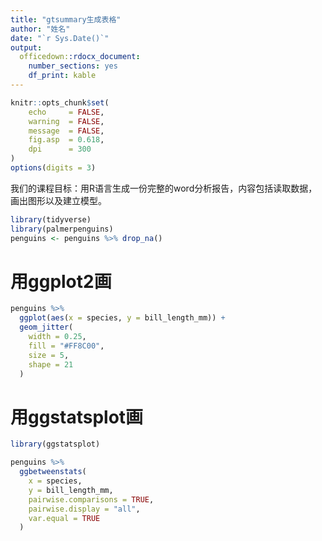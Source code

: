 ```yaml
---
title: "gtsummary生成表格"
author: "姓名"
date: "`r Sys.Date()`"
output: 
  officedown::rdocx_document:
    number_sections: yes
    df_print: kable
---
```



```r
knitr::opts_chunk$set(
    echo     = FALSE,
    warning  = FALSE, 
    message  = FALSE,
    fig.asp  = 0.618,
    dpi      = 300
)
options(digits = 3)
```


我们的课程目标：用R语言生成一份完整的word分析报告，内容包括读取数据，画出图形以及建立模型。


```r
library(tidyverse)
library(palmerpenguins)
penguins <- penguins %>% drop_na()
```



# 用ggplot2画
```r
penguins %>% 
  ggplot(aes(x = species, y = bill_length_mm)) +
  geom_jitter(
    width = 0.25, 
    fill = "#FF8C00", 
    size = 5, 
    shape = 21
  ) 
```




# 用ggstatsplot画
```r
library(ggstatsplot)

penguins %>% 
  ggbetweenstats( 
    x = species,
    y = bill_length_mm,
    pairwise.comparisons = TRUE,
    pairwise.display = "all",
    var.equal = TRUE
  )
```



